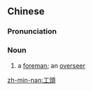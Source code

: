 {{also|工头}}
==Chinese==
{{zh-forms|s=工头}}

===Pronunciation===
{{zh-pron
|m=gōngtóu
|c=gung1 tau4-2
|h=pfs=kûng-thèu
|mn=kang-thâu
|cat=n
}}

===Noun===
{{zh-noun}}

# a [[foreman]]; an [[overseer]]

[[zh-min-nan:工頭]]